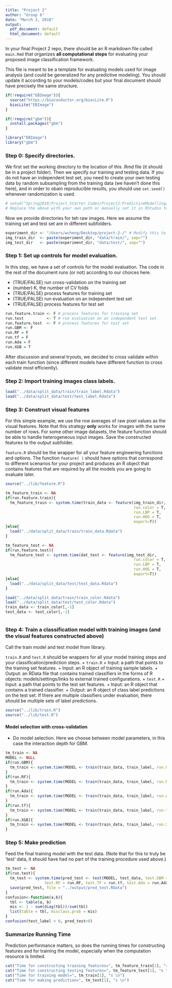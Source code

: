 ```yaml
---
title: "Project 2"
author: "Group 6"
date: "March 3, 2018"
output:
  pdf_document: default
  html_document: default
---
```

In your final Project 2 repo, there should be an R markdown file called `main.Rmd` that organizes **all computational steps** for evaluating your proposed image classification framework. 

This file is meant to be a template for evaluating models used for image analysis (and could be generalized for any predictive modeling). You should update it according to your models/codes but your final document should have precisely the same structure. 

```r
if(!require("EBImage")){
  source("https://bioconductor.org/biocLite.R")
  biocLite("EBImage")
}

if(!require("gbm")){
  install.packages("gbm")
}

library("EBImage")
library("gbm")
```

### Step 0: Specify directories.

We first set the working directory to the location of this .Rmd file  (it should be in a project folder). Then we specify our training and testing data. If you do not have an independent test set, you need to create your own testing data by random subsampling from the training data (we haven't done this here), and in order to obain reproducible results, you should use `set.seed()` whenever randomization is used. 

```r
# setwd("Spring2018/Project_Starter_Codes/Project2-PredictiveModelling/doc") 
# Replace the above with your own path or manually set it in RStudio to where this rmd file is located. 
```

Now we provide directories for teh raw images. Here we assume the training set and test set are in different subfolders. 
```r
experiment_dir <- "/Users/wcheng/Desktop/project-2-/" # Modify this to where the pet images are located
img_train_dir  <- paste(experiment_dir, "data/train/", sep="")
img_test_dir   <- paste(experiment_dir, "data/test/", sep="")
```

### Step 1: Set up controls for model evaluation.

In this step, we have a set of controls for the model evaluation.  The code in the rest of the document runs (or not) according to our choices here. 

+ (TRUE/FALSE) run cross-validation on the training set
+ (number) K, the number of CV folds
+ (TRUE/FALSE) process features for training set
+ (TRUE/FALSE) run evaluation on an independent test set
+ (TRUE/FALSE) process features for test set

```r
run.feature.train <- F # process features for training set
run.test          <- T # run evaluation on an independent test set
run.feature.test  <- F # process features for test set
run.GBM <- F
run.RF = F
run.tf = F
run.Ada = F
run.XGB = T
```

After discussion and several tryouts, we decided to cross validate within each train function (since different models have different function to cross validate most efficiently).


### Step 2: Import training images class labels.



```r
load("../data/split_data/train/train_label.Rdata")
load("../data/split_data/test/test_label.Rdata")
```

### Step 3: Construct visual features

For this simple example, we use the row averages of raw pixel values as the visual features. Note that this strategy **only** works for images with the same number of rows. For some other image datasets, the feature function should be able to handle heterogeneous input images. Save the constructed features to the output subfolder.

`feature.R` should be the wrapper for all your feature engineering functions and options. The function `feature( )` should have options that correspond to different scenarios for your project and produces an R object that contains features that are required by all the models you are going to evaluate later. 

```r
source("../lib/feature.R")

tm_feature_train <- NA
if(run.feature.train){
  tm_feature_train <- system.time(train_data <- feature(img_train_dir, 
                                                        run.color = T, 
                                                        run.LBP = T, 
                                                        run.HOG = T, 
                                                        export=T))
}else{
  load("../data/split_data/train/train_data.Rdata")
}

tm_feature_test <- NA
if(run.feature.test){
  tm_feature_test <- system.time(dat_test <- feature(img_test_dir, 
                                                        run.color = T, 
                                                        run.LBP = T, 
                                                        run.HOG = T, 
                                                        export=T))
}else{
  load("../data/split_data/test/test_data.Rdata")
}

load("../data/split_data/train/train_color.Rdata")
load("../data/split_data/test/test_color.Rdata")
train_data <- train_color[,-1]
test_data <- test_color[,-1]



```

### Step 4: Train a classification model with training images (and the visual features constructed above)

Call the train model and test model from library. 

`train.R` and `test.R` should be wrappers for all your model training steps and your classification/prediction steps. 
+ `train.R`
  + Input: a path that points to the training set features.
  + Input: an R object of training sample labels.
  + Output: an RData file that contains trained classifiers in the forms of R objects: models/settings/links to external trained configurations.
+ `test.R`
  + Input: a path that points to the test set features.
  + Input: an R object that contains a trained classifier.
  + Output: an R object of class label predictions on the test set. If there are multiple classifiers under evaluation, there should be multiple sets of label predictions. 
  
```r
source("../lib/train.R")
source("../lib/test.R")
```

#### Model selection with cross-validation

* Do model selection.  Here we choose between model parameters, in this case the interaction depth for GBM. 

```r
tm_train <- NA
MODEL <- NULL
if(run.GBM){
  tm_train <- system.time(MODEL <- train(train_data, train_label, run.GBM=T))
}
if(run.RF){
  tm_train <- system.time(MODEL <- train(train_data, train_label, run.RF=T))
}
if(run.Ada){
  tm_train <- system.time(MODEL <- train(train_data, train_label, run.Ada=T))
}
if(run.tf){
  tm_train <- system.time(MODEL <- train(train_data, train_label, run.tf=T))
}
if(run.XGB){
  tm_train <- system.time(MODEL <- train(train_data, train_label, run.XGB=T))
}

```


### Step 5: Make prediction 

Feed the final training model with the test data.  (Note that for this to truly be 'test' data, it should have had no part of the training procedure used above.) 

```r
tm_test <- NA
if(run.test){
  tm_test <- system.time(pred_test <- test(MODEL, test_data, test.GBM = run.GBM, 
                 test.RF = run.RF, test.TF = run.tf, test.Ada = run.Ada, test.XGB = run.XGB))
  save(pred_test, file = "../output/pred_test.RData")
}
confusion<-function(a,b){
  tbl <- table(a, b)
  mis <- 1 - sum(diag(tbl))/sum(tbl)
  list(table = tbl, misclass.prob = mis)
}
confusion(test_label > 0, pred_test>0)


```

### Summarize Running Time

Prediction performance matters, so does the running times for constructing features and for training the model, especially when the computation resource is limited. 

```r
cat("Time for constructing training features=", tm_feature_train[1], "s \n")
cat("Time for constructing testing features=", tm_feature_test[1], "s \n")
cat("Time for training model=", tm_train[1], "s \n")
cat("Time for making prediction=", tm_test[1], "s \n")
```
